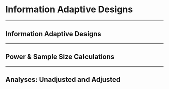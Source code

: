 # Information Adaptive Designs {#informationadaptive}




--------------------------------------------------------------------------------




## Information Adaptive Designs




--------------------------------------------------------------------------------




## Power & Sample Size Calculations




--------------------------------------------------------------------------------




## Analyses: Unadjusted and Adjusted

